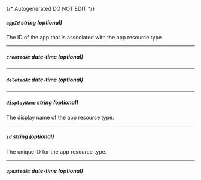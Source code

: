 {/* Autogenerated DO NOT EDIT  */}
##### `appId` _string (optional)_
The ID of the app that is associated with the app resource type

---
##### `createdAt` _date-time (optional)_

---
##### `deletedAt` _date-time (optional)_

---
##### `displayName` _string (optional)_
The display name of the app resource type.

---
##### `id` _string (optional)_
The unique ID for the app resource type.

---
##### `updatedAt` _date-time (optional)_


